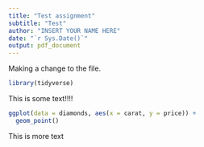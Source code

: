 ```yaml
---
title: "Test assignment"
subtitle: "Test"
author: "INSERT YOUR NAME HERE"
date: "`r Sys.Date()`"
output: pdf_document
---
```


Making a change to the file.

```r
library(tidyverse)
```

This is some text!!!!


```r
ggplot(data = diamonds, aes(x = carat, y = price)) +
  geom_point()
```

This is more text